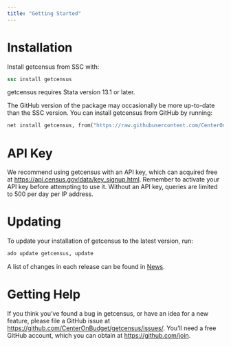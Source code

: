 ```yaml
---
title: "Getting Started"
---
```


# Installation

Install getcensus from SSC with:

``` stata
ssc install getcensus
```

getcensus requires Stata version 13.1 or later.

The GitHub version of the package may occasionally be more up-to-date than the SSC version. You can install getcensus from GitHub by running:

``` stata
net install getcensus, from("https://raw.githubusercontent.com/CenterOnBudget/getcensus/master/src") replace
```

# API Key

We recommend using getcensus with an API key, which can acquired free at <https://api.census.gov/data/key_signup.html>. Remember to activate your API key before attempting to use it. Without an API key, queries are limited to 500 per day per IP address.

# Updating

To update your installation of getcensus to the latest version, run:

``` stata
ado update getcensus, update
```

A list of changes in each release can be found in [News](news.qmd).

# Getting Help

If you think you've found a bug in getcensus, or have an idea for a new feature, please file a GitHub issue at <https://github.com/CenterOnBudget/getcensus/issues/>. You'll need a free GitHub account, which you can obtain at <https://github.com/join>.
